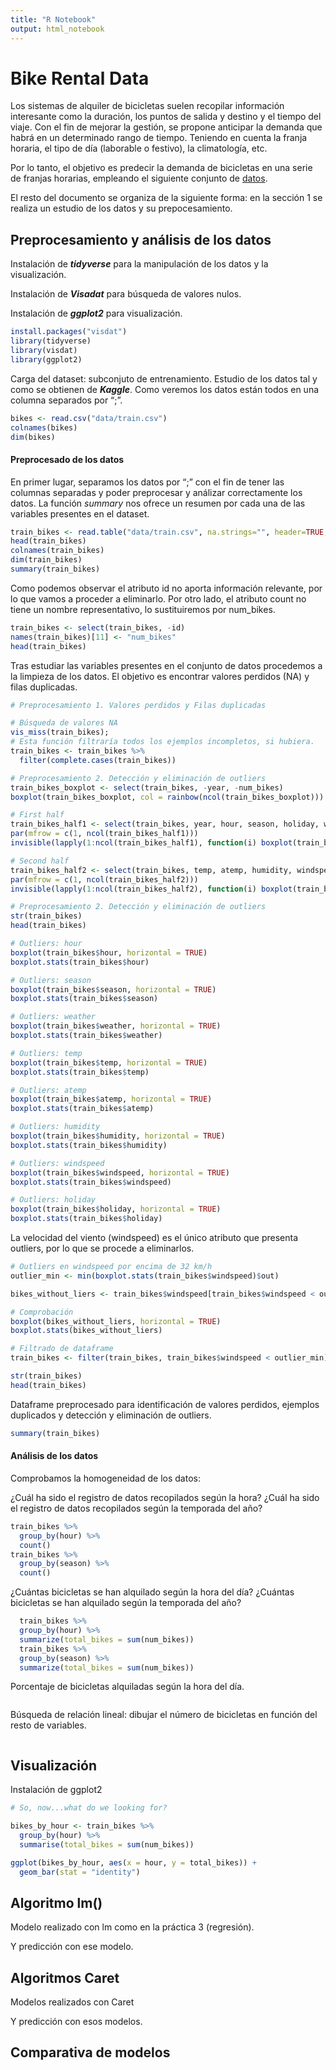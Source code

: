 ```yaml
---
title: "R Notebook"
output: html_notebook
---
```


# Bike Rental Data

Los sistemas de alquiler de bicicletas suelen recopilar información interesante como la duración, los puntos de salida y destino y el tiempo del viaje. Con el fin de mejorar la gestión, se propone anticipar la demanda que habrá en un determinado rango de tiempo. Teniendo en cuenta la franja horaria, el tipo de día (laborable o festivo), la climatología, etc.

Por lo tanto, el objetivo es predecir la demanda de bicicletas en una serie de franjas horarias, empleando el siguiente conjunto de [datos](https://www.kaggle.com/datasets/aguado/bike-rental-data-set-uci).

El resto del documento se organiza de la siguiente forma: en la sección 1 se realiza un estudio de los datos y su prepocesamiento.

## Preprocesamiento y análisis de los datos

Instalación de ***tidyverse*** para la manipulación de los datos y la visualización.

Instalación de ***Visadat*** para búsqueda de valores nulos.

Instalación de ***ggplot2*** para visualización.

```r
install.packages("visdat")
library(tidyverse)
library(visdat)
library(ggplot2)
```

Carga del dataset: subconjuto de entrenamiento. Estudio de los datos tal y como se obtienen de ***Kaggle***. Como veremos los datos están todos en una columna separados por ";".

```r
bikes <- read.csv("data/train.csv")
colnames(bikes)
dim(bikes)
```

#### Preprocesado de los datos

En primer lugar, separamos los datos por ";" con el fin de tener las columnas separadas y poder preprocesar y análizar correctamente los datos. La función *summary* nos ofrece un resumen por cada una de las variables presentes en el dataset.

```r
train_bikes <- read.table("data/train.csv", na.strings="", header=TRUE, sep=";", dec=".")
head(train_bikes)
colnames(train_bikes)
dim(train_bikes)
summary(train_bikes)
```

Como podemos observar el atributo id no aporta información relevante, por lo que vamos a proceder a eliminarlo. Por otro lado, el atributo count no tiene un nombre representativo, lo sustituiremos por num_bikes.

```r
train_bikes <- select(train_bikes, -id)
names(train_bikes)[11] <- "num_bikes"
head(train_bikes)
```

Tras estudiar las variables presentes en el conjunto de datos procedemos a la limpieza de los datos. El objetivo es encontrar valores perdidos (NA) y filas duplicadas.

```r
# Preprocesamiento 1. Valores perdidos y Filas duplicadas

# Búsqueda de valores NA
vis_miss(train_bikes);
# Esta función filtraría todos los ejemplos incompletos, si hubiera.
train_bikes <- train_bikes %>%
  filter(complete.cases(train_bikes))
```

```r
# Preprocesamiento 2. Detección y eliminación de outliers
train_bikes_boxplot <- select(train_bikes, -year, -num_bikes)
boxplot(train_bikes_boxplot, col = rainbow(ncol(train_bikes_boxplot)))
```

```r
# First half
train_bikes_half1 <- select(train_bikes, year, hour, season, holiday, workingday, weather)
par(mfrow = c(1, ncol(train_bikes_half1)))
invisible(lapply(1:ncol(train_bikes_half1), function(i) boxplot(train_bikes_half1[, i])))

# Second half
train_bikes_half2 <- select(train_bikes, temp, atemp, humidity, windspeed, num_bikes)
par(mfrow = c(1, ncol(train_bikes_half2)))
invisible(lapply(1:ncol(train_bikes_half2), function(i) boxplot(train_bikes_half2[, i])))
```

```r
# Preprocesamiento 2. Detección y eliminación de outliers
str(train_bikes)
head(train_bikes)
```

```r
# Outliers: hour
boxplot(train_bikes$hour, horizontal = TRUE)
boxplot.stats(train_bikes$hour)
```

```r
# Outliers: season
boxplot(train_bikes$season, horizontal = TRUE)
boxplot.stats(train_bikes$season)
```

```r
# Outliers: weather
boxplot(train_bikes$weather, horizontal = TRUE)
boxplot.stats(train_bikes$weather)
```

```r
# Outliers: temp
boxplot(train_bikes$temp, horizontal = TRUE)
boxplot.stats(train_bikes$temp)
```

```r
# Outliers: atemp
boxplot(train_bikes$atemp, horizontal = TRUE)
boxplot.stats(train_bikes$atemp)
```

```r
# Outliers: humidity
boxplot(train_bikes$humidity, horizontal = TRUE)
boxplot.stats(train_bikes$humidity)
```

```r
# Outliers: windspeed
boxplot(train_bikes$windspeed, horizontal = TRUE)
boxplot.stats(train_bikes$windspeed)
```

```r
# Outliers: holiday
boxplot(train_bikes$holiday, horizontal = TRUE)
boxplot.stats(train_bikes$holiday)
```

La velocidad del viento (windspeed) es el único atributo que presenta outliers, por lo que se procede a eliminarlos.

```r
# Outliers en windspeed por encima de 32 km/h
outlier_min <- min(boxplot.stats(train_bikes$windspeed)$out)

bikes_without_liers <- train_bikes$windspeed[train_bikes$windspeed < outlier_min]

# Comprobación
boxplot(bikes_without_liers, horizontal = TRUE)
boxplot.stats(bikes_without_liers)

# Filtrado de dataframe
train_bikes <- filter(train_bikes, train_bikes$windspeed < outlier_min)

str(train_bikes)
head(train_bikes)
```

Dataframe preprocesado para identificación de valores perdidos, ejemplos duplicados y detección y eliminación de outliers.

```r
summary(train_bikes)
```

#### Análisis de los datos

Comprobamos la homogeneidad de los datos:

¿Cuál ha sido el registro de datos recopilados según la hora? ¿Cuál ha sido el registro de datos recopilados según la temporada del año?

```r
train_bikes %>%
  group_by(hour) %>% 
  count()
train_bikes %>%
  group_by(season) %>% 
  count()
```

¿Cuántas bicicletas se han alquilado según la hora del día? ¿Cuántas bicicletas se han alquilado según la temporada del año?

```r
  train_bikes %>%
  group_by(hour) %>%
  summarize(total_bikes = sum(num_bikes))
  train_bikes %>%
  group_by(season) %>%
  summarize(total_bikes = sum(num_bikes))
```

Porcentaje de bicicletas alquiladas según la hora del día.

```r
```

Búsqueda de relación lineal: dibujar el número de bicicletas en función del resto de variables.

```r
```

## Visualización

Instalación de ggplot2

```r
# So, now...what do we looking for?
```

```r
bikes_by_hour <- train_bikes %>%
  group_by(hour) %>%
  summarise(total_bikes = sum(num_bikes))

ggplot(bikes_by_hour, aes(x = hour, y = total_bikes)) +
  geom_bar(stat = "identity")
```

## Algoritmo lm()

Modelo realizado con lm como en la práctica 3 (regresión).

Y predicción con ese modelo.

## Algoritmos Caret

Modelos realizados con Caret

Y predicción con esos modelos.

## Comparativa de modelos
